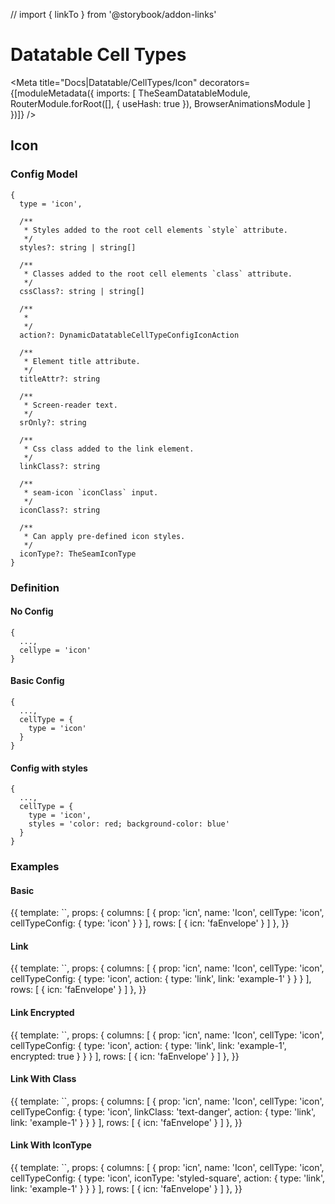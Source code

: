 // import { linkTo } from '@storybook/addon-links'



# Datatable Cell Types

<Meta title="Docs|Datatable/CellTypes/Icon" decorators={[moduleMetadata({
  imports: [
    TheSeamDatatableModule,
    RouterModule.forRoot([], { useHash: true }),
    BrowserAnimationsModule
  ]
})]} />

## Icon

### Config Model

```
{
  type = 'icon',

  /**
   * Styles added to the root cell elements `style` attribute.
   */
  styles?: string | string[]

  /**
   * Classes added to the root cell elements `class` attribute.
   */
  cssClass?: string | string[]

  /**
   *
   */
  action?: DynamicDatatableCellTypeConfigIconAction

  /**
   * Element title attribute.
   */
  titleAttr?: string

  /**
   * Screen-reader text.
   */
  srOnly?: string

  /**
   * Css class added to the link element.
   */
  linkClass?: string

  /**
   * seam-icon `iconClass` input.
   */
  iconClass?: string

  /**
   * Can apply pre-defined icon styles.
   */
  iconType?: TheSeamIconType
}
```

### Definition

#### No Config

```
{
  ...,
  cellype = 'icon'
}
```

#### Basic Config
```
{
  ...,
  cellType = {
    type = 'icon'
  }
}
```

#### Config with styles
```
{
  ...,
  cellType = {
    type = 'icon',
    styles = 'color: red; background-color: blue'
  }
}
```

### Examples

#### Basic

<Preview>
  <Story name="Basic" height="150px">
    {{
      template: `<seam-datatable class="vw-100 vh-100" [columns]="columns" [rows]="rows"></seam-datatable>`,
      props: {
        columns: [
          { prop: 'icn', name: 'Icon', cellType: 'icon', cellTypeConfig: { type: 'icon' } }
        ],
        rows: [
          { icn: 'faEnvelope' }
        ]
      },
    }}
  </Story>
</Preview>

#### Link

<Preview>
  <Story name="Link" height="150px">
    {{
      template: `<seam-datatable class="vw-100 vh-100" [columns]="columns" [rows]="rows"></seam-datatable>`,
      props: {
        columns: [
          {
            prop: 'icn', name: 'Icon', cellType: 'icon',
            cellTypeConfig: { type: 'icon', action: { type: 'link', link: 'example-1' } }
          }
        ],
        rows: [
          { icn: 'faEnvelope' }
        ]
      },
    }}
  </Story>
</Preview>

#### Link Encrypted

<Preview>
  <Story name="Link Encrypted" height="150px">
    {{
      template: `<seam-datatable class="vw-100 vh-100" [columns]="columns" [rows]="rows"></seam-datatable>`,
      props: {
        columns: [
          {
            prop: 'icn', name: 'Icon', cellType: 'icon',
            cellTypeConfig: {
              type: 'icon',
              action: { type: 'link', link: 'example-1', encrypted: true }
            }
          }
        ],
        rows: [
          { icn: 'faEnvelope' }
        ]
      },
    }}
  </Story>
</Preview>

#### Link With Class

<Preview>
  <Story name="Link With Class" height="150px">
    {{
      template: `<seam-datatable class="vw-100 vh-100" [columns]="columns" [rows]="rows"></seam-datatable>`,
      props: {
        columns: [
          {
            prop: 'icn', name: 'Icon', cellType: 'icon',
            cellTypeConfig: {
              type: 'icon',
              linkClass: 'text-danger',
              action: { type: 'link', link: 'example-1' }
            }
          }
        ],
        rows: [
          { icn: 'faEnvelope' }
        ]
      },
    }}
  </Story>
</Preview>

#### Link With IconType

<Preview>
  <Story name="Link With IconType" height="150px">
    {{
      template: `<seam-datatable class="vw-100 vh-100" [columns]="columns" [rows]="rows"></seam-datatable>`,
      props: {
        columns: [
          {
            prop: 'icn', name: 'Icon', cellType: 'icon',
            cellTypeConfig: {
              type: 'icon',
              iconType: 'styled-square',
              action: { type: 'link', link: 'example-1' }
            }
          }
        ],
        rows: [
          { icn: 'faEnvelope' }
        ]
      },
    }}
  </Story>
</Preview>
